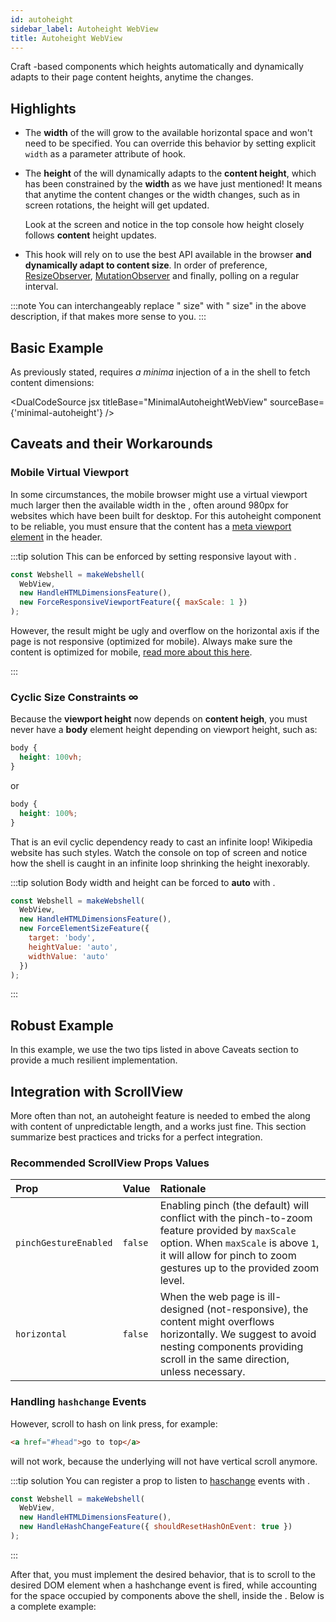 ```yaml
---
id: autoheight
sidebar_label: Autoheight WebView
title: Autoheight WebView
---
```



Craft <WebView />-based components which heights automatically and dynamically adapts to their page
content heights, anytime the <Term id="DOM" /> changes.

## Highlights

<AsideShowcaseFrame url="/img/autoheight-screencast.mp4">


<APIBox reference="useAutoheight" type="function" />

- The **width** of the <Term id="viewport" /> will grow to the
  available horizontal space and won't need to be specified. You can
  override this behavior by setting explicit `width` as a
  parameter attribute of <APIReference reference="useAutoheight" type="function" /> hook.
- The **height** of the <Term id="viewport" /> will dynamically adapts to the **content height**, which has
  been constrained by the <Term id="viewport" /> **width** as we have just mentioned! It
  means that anytime the content changes or the <Term id="viewport" /> width changes,
  such as in screen rotations, the <Term id="viewport" /> height will get updated.

  Look at the screen and notice in the top console how <Term id="viewport" /> height closely follows **content** height updates.

- This hook will rely on <APIReference reference="HandleHTMLDimensionsFeature" type="variable" /> to use the best API
  available in the browser
  **and dynamically adapt <Term id="viewport" /> to content size**. In
  order of preference,
  [ResizeObserver](https://developer.mozilla.org/en-US/docs/Web/API/ResizeObserver),
  [MutationObserver](https://developer.mozilla.org/en-US/docs/Web/API/MutationObserver)
  and finally, polling on a regular interval.

</AsideShowcaseFrame>


:::note
You can interchangeably replace "<Term id="viewport" /> size" with "<WebView/>
size" in the above description, if that makes more sense to you.
:::

<!-- :::note
Read [Overcoming the Autoheight WebView
Challenge](/blog/2020/09/15/overcoming-the-autoheight-webview-challenge) to demystify all the magic behind this hook.
::: -->

## Basic Example

As previously stated, <APIReference reference="useAutoheight" type="function" />
requires _a minima_ injection of a <APIReference reference="HandleHTMLDimensionsFeature" type="variable" /> in the shell to fetch content dimensions:

<DualCodeSource
  jsx
  titleBase="MinimalAutoheightWebView"
  sourceBase={'minimal-autoheight'}
/>

## Caveats and their Workarounds

### Mobile Virtual Viewport

In some circumstances, the mobile browser might use a virtual
viewport much larger then the available width in the <WebView />, often
around 980px for websites which have been built for desktop. For
this autoheight component to be reliable, you must ensure that the
content has a [meta viewport element](https://www.w3schools.com/css/css_rwd_viewport.asp)
in the header.

:::tip solution
This can be enforced by setting responsive layout with <APIReference reference="ForceResponsiveViewportFeature" type="variable" />.

```js {4}
const Webshell = makeWebshell(
  WebView,
  new HandleHTMLDimensionsFeature(),
  new ForceResponsiveViewportFeature({ maxScale: 1 })
);
```

However, the result might be ugly and overflow on the horizontal axis if the page is not responsive (optimized for mobile).
Always make sure the content is optimized for mobile, [read more about this here](https://developers.google.com/search/mobile-sites/mobile-seo/responsive-design).

:::

### Cyclic Size Constraints &infin;

<AsideShowcaseFrame url="/img/autoheight-regression-screencast.mp4">


Because the **viewport height** now depends on **content heigh**, you must never have a **body** element
height depending on viewport height, such as:

```css title="evil.css"
body {
  height: 100vh;
}
```

<div
  className="margin-bottom--md"
  style={{ textAlign: 'center', fontStyle: 'italic' }}>
  or
</div>

```css title="evil.css"
body {
  height: 100%;
}
```

That is an evil cyclic dependency ready to cast an infinite loop!
Wikipedia website has such styles. Watch the console on top of screen and
notice how the shell is caught in an infinite loop shrinking the height
inexorably.

</AsideShowcaseFrame>


:::tip solution
Body width and height can be forced to
**auto** with <APIReference reference="ForceElementSizeFeature" type="variable" />.

```js {4,5,6,7}
const Webshell = makeWebshell(
  WebView,
  new HandleHTMLDimensionsFeature(),
  new ForceElementSizeFeature({
    target: 'body',
    heightValue: 'auto',
    widthValue: 'auto'
  })
);
```

:::

## Robust Example

In this example, we use the two tips listed in above Caveats section to provide a much resilient implementation.

<DualCodeSource
  jsx
  titleBase="ResilientAutoheightWebView"
  sourceBase="resilient-autoheight"
/>

## Integration with ScrollView

More often than not, an autoheight feature is needed to embed the <WebView /> along with
content of unpredictable length, and a <ReactReference name="ScrollView" type="class" /> works just fine.
This section summarize best practices and tricks for a perfect integration.

### Recommended ScrollView Props Values

| Prop                  | Value   | Rationale                                                                                                                                                                                                                                                                                  |
| :-------------------- | :------ | :----------------------------------------------------------------------------------------------------------------------------------------------------------------------------------------------------------------------------------------------------------------------------------------- |
| `pinchGestureEnabled` | `false` | Enabling pinch (the default) will conflict with the pinch-to-zoom feature provided by <APIReference reference="ForceResponsiveViewportFeature" type="variable" /> `maxScale` option. When `maxScale` is above `1`, it will allow for pinch to zoom gestures up to the provided zoom level. |
| `horizontal`          | `false` | When the web page is ill-designed (not-responsive), the content might overflows horizontally. We suggest to avoid nesting components providing scroll in the same direction, unless necessary.                                                                                             |

### Handling `hashchange` Events

However, scroll to hash on link press, for example:

```html
<a href="#head">go to top</a>
```

will not work, because the underlying <WebView /> will not have vertical scroll anymore.

:::tip solution
You can register a prop to listen to [haschange](https://developer.mozilla.org/en-US/docs/Web/API/Window/hashchange_event) events with <APIReference reference="HandleHashChangeFeature" type="variable" />.

```jsx {4}
const Webshell = makeWebshell(
  WebView,
  new HandleHTMLDimensionsFeature(),
  new HandleHashChangeFeature({ shouldResetHashOnEvent: true })
);
```

:::

After that, you must implement the desired behavior, that is to scroll to the
desired DOM element when a hashchange event is fired, while accounting for the space
occupied by components above the shell, inside the <ReactReference name="ScrollView" type="class" />. Below is a complete
example:

<DualCodeSource
  jsx
  sourceBase="scrollview"
  titleBase="AutoheightWebViewInScrollView"
/>
